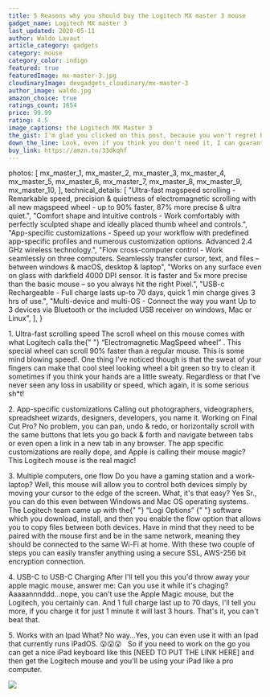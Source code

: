 ```yaml
---
title: 5 Reasons why you should buy the Logitech MX master 3 mouse
gadget_name: Logitech MX master 3
last_updated: 2020-05-11
author: Waldo Lavaut
article_category: gadgets
category: mouse
category_color: indigo
featured: true
featuredImage: mx-master-3.jpg
cloudinaryImage: devgadgets_cloudinary/mx-master-3
author_image: waldo.jpg
amazon_choice: true
ratings_count: 1654
price: 99.99
rating: 4.5
image_captions: the Logitech MX Master 3
the_gist: I'm glad you clicked on this post, because you won't regret buying this mouse. It can do everything that the Apple magic mouse can't -in case you're a Mac OS user- and if you're a software developer, a designer, or a spreadsheet wizard (Word, Excel, PowerPoint), the Logitech MX Master 3 will leave you in awe with all the customizations that it offers, so let's explore some of the reasons why this is your next loved computer mouse.
down_the_line: Look, even if you think you don't need it, I can guarantee you that the upgrade it's worth every penny. You will love it. And once you'll master how to use it, you won't look back. Now go ahead and make your desk look nicer! Peace. ✌️ 🙆
buy_link: https://amzn.to/33dkqhf
---
```


  photos: [
    mx_master_1,
    mx_master_2,
    mx_master_3,
    mx_master_4,
    mx_master_5,
    mx_master_6,
    mx_master_7,
    mx_master_8,
    mx_master_9,
    mx_master_10,
  ],
  technical_details: [
    "Ultra-fast magspeed scrolling - Remarkable speed, precision & quietness of electromagnetic scrolling with all new magspeed wheel - up to 90% faster, 87% more precise & ultra quiet.",
    "Comfort shape and intuitive controls - Work comfortably with perfectly sculpted shape and ideally placed thumb wheel and controls.",
    "App-specific customizations - Speed up your workflow with predefined app-specific profiles and numerous customization options. Advanced 2.4 GHz wireless technology.",
    "Flow cross-computer control - Work seamlessly on three computers. Seamlessly transfer cursor, text, and files – between windows & macOS, desktop & laptop",
    "Works on any surface even on glass with darkfield 4000 DPI sensor. It is faster and 5x more precise than the basic mouse – so you always hit the right Pixel.",
    "USB-c Rechargeable - Full charge lasts up-to 70 days, quick 1 min charge gives 3 hrs of use.",
    "Multi-device and multi-OS - Connect the way you want Up to 3 devices via Bluetooth or the included USB receiver on windows, Mac or Linux",
  ],
}

<Question>1. Ultra-fast scrolling speed</Question>
<Response>
The scroll wheel on this mouse comes with
  what Logitech calls the{" "}
<span className="text-teal-400 tracking-wider"> &ldquo;Electromagnetic MagSpeed wheel&rdquo;</span>
. This special wheel can scroll 90% faster than a regular mouse. This is some mind blowing speed!. One thing I've noticed though is that the sweat of your fingers can make that cool steel looking wheel a bit green so try to clean it sometimes if you think your hands are a little sweaty. Regardless or that I've never seen any loss in usability or speed, which again, it is some serious sh<span className="text-red-600">*</span>t!

</Response>
<Question>2. App-specific customizations</Question>
<Response>Calling out photographers, videographers, spreadsheet wizards, designers, developers, you name it. Working on Final Cut Pro? No problem, you can pan, undo & redo, or horizontally scroll with the same buttons that lets you go back & forth and navigate between tabs or even open a link in a new tab in any browser. The app specific customizations are really dope, and Apple is calling their mouse magic? This Logitech mouse is the real magic!</Response>

<Carousel metadata={metadata} />

<Question>3. Multiple computers, one flow</Question>
<Response>
  Do you have a gaming station and a work-laptop? Well, this mouse will allow
  you to control both devices simply by moving your cursor to the edge of the
  screen. What, it's that easy? Yes Sr., you can do this even between Windows
  and Mac OS operating systems. The Logitech team came up with the{" "}
  <span className="text-teal-400 tracking-wider">
    &ldquo;Logi Options&rdquo;
  </span>{" "}
  software which you download, install, and then you enable the flow option that
  allows you to copy files between both devices. Have in mind that they need to
  be paired with the mouse first and be in the same network, meaning they should
  be connected to the same Wi-Fi at home. With these two couple of steps you can
  easily transfer anything using a secure SSL, AWS-256 bit encryption
  connection.
</Response>

<Question>4. USB-C to USB-C Charging</Question>
<Response>
  After I'll tell you this you'd throw away your apple magic mouse, answer me:
  Can you use it while it's chaging? Aaaaannnddd...nope, you can't use the Apple
  Magic mouse, but the Logitech, you certainly can. And 1 full charge last up to
  70 days, I'll tell you more, if you charge it for just 1 minute it will last 3
  hours. That's it, you can't beat that.
</Response>

<Question>5. Works with an Ipad</Question>
<Response>
  What? No way...Yes, you can even use it with an Ipad that currently runs
  iPadOS. 😮😮😮 &nbsp; So if you need to work on the go you can get a nice iPad
  keyboard like this [NEED TO PUT THE LINK HERE] and then get the Logitech mouse
  and you'll be using your iPad like a pro computer.
</Response>
<TechDetails metadata={metadata} />

<div className="my-8">
  <img
    className="py-5 w-full h-full object-cover object-center"
    src={mx_master_7}
  />
</div>
